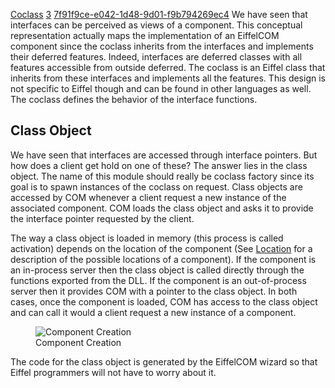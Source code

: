 [[Property:title|Coclass]]
[[Property:weight|3]]
[[Property:uuid|7f91f9ce-e042-1d48-9d01-f9b794269ec4]]
We have seen that interfaces can be perceived as views of a component. This conceptual representation actually maps the implementation of an EiffelCOM component since the coclass inherits from the interfaces and implements their deferred features. Indeed, interfaces are deferred classes with all features accessible from outside deferred. The coclass is an Eiffel class that inherits from these interfaces and implements all the features. This design is not specific to Eiffel though and can be found in other languages as well. The coclass defines the behavior of the interface functions. <br/>

==Class Object==
We have seen that interfaces are accessed through interface pointers. But how does a client get hold on one of these? 
The answer lies in the class object. The name of this module should really be coclass factory since its goal is to spawn instances of the coclass on request. Class objects are accessed by COM whenever a client request a new instance of the associated component. COM loads the class object and asks it to provide the interface pointer requested by the client. 

The way a class object is loaded in memory (this process is called activation) depends on the location of the component (See [[The Component Location|Location]]  for a description of the possible locations of a component). If the component is an in-process server then the class object is called directly through the functions exported from the DLL. If the component is an out-of-process server then it provides COM with a pointer to the class object. In both cases, once the component is loaded, COM has access to the class object and can call it would a client request a new instance of a component. 

[[Image:com-1|Component Creation]]  

The code for the class object is generated by the EiffelCOM wizard so that Eiffel programmers will not have to worry about it. 

{{seealso|
[[EiffelCOM Wizard|EiffelCOM wizard]]  <br/>
[[EiffelCOM Library| EiffelCOM library]]  <br/>
[[EiffelCOM: Introduction| Introduction]]  <br/>
[[Generalities|Generalities]]  <br/>
[[COM Interfaces| COM Interfaces]]  <br/>
[[The Component Location| Component Location]]  <br/>
[[Access Type| Access Type]]  <br/>
[[Deeper into COM| Deeper into COM]]  }}




